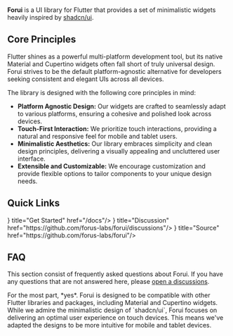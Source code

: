 <br/>

**Forui** is a UI library for Flutter that provides a set of minimalistic widgets heavily inspired by [shadcn/ui](https://ui.shadcn.com/).

## Core Principles

Flutter shines as a powerful multi-platform development tool, but its native Material and Cupertino widgets often fall short of truly universal design.
Forui strives to be the default platform-agnostic alternative for developers seeking consistent and elegant UIs across all devices.

The library is designed with the following core principles in mind:
- **Platform Agnostic Design:** Our widgets are crafted to seamlessly adapt to various platforms, ensuring a cohesive and polished look across devices.
- **Touch-First Interaction:** We prioritize touch interactions, providing a natural and responsive feel for mobile and tablet users.
- **Minimalistic Aesthetics:** Our library embraces simplicity and clean design principles, delivering a visually appealing and uncluttered user interface.
- **Extensible and Customizable:** We encourage customization and provide flexible options to tailor components to your unique design needs.

## Quick Links


<Cards>
    <Card icon={<Sparkles/>} title="Get Started" href="/docs"/>
    <Card icon={<MessagesSquare/>} title="Discussion" href="https://github.com/forus-labs/forui/discussions"/>
    <Card icon={<FolderGit2/>} title="Source" href="https://github.com/forus-labs/forui"/>
</Cards>

## FAQ

This section consist of frequently asked questions about Forui.
If you have any questions that are not answered here, please [open a discussions](https://github.com/forus-labs/forui/discussions).


<Faq title="Can I use X with Forui?">
    For the most part, *yes*.
    Forui is designed to be compatible with other Flutter libraries and packages, including Material and Cupertino widgets.
</Faq>

<Faq title="Why is Forui not a port of shadcn/ui?">
    While we admire the minimalistic design of `shadcn/ui`, Forui focuses on delivering an optimal user experience on touch devices.
    This means we've adapted the designs to be more intuitive for mobile and tablet devices.
</Faq>



